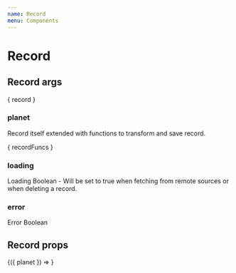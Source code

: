 ```yaml
---
name: Record
menu: Components
---
```


# Record


## Record args
<Preview>
  { record }
</Preview>

### planet
Record itself extended with functions to transform and save record.

<Preview>
  { recordFuncs }
</Preview>

### loading
Loading Boolean - Will be set to true when fetching from remote sources or when deleting
a record.

### error
Error Boolean

## Record props
<PropsTable of={Record} />

<Playground>
  <Planet id='earth'>
    {({ planet }) => <Display object={planet}/>}
  </Planet>
</Playground>
